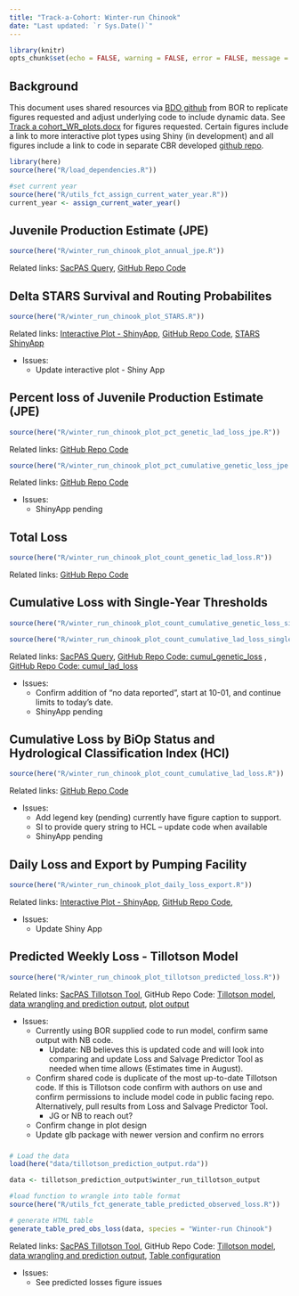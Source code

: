 ```yaml
---
title: "Track-a-Cohort: Winter-run Chinook"
date: "Last updated: `r Sys.Date()`"
---
```


```r
library(knitr)
opts_chunk$set(echo = FALSE, warning = FALSE, error = FALSE, message = FALSE)
```

## Background

This document uses shared resources via [BDO github](https://github.com/BDO-Science/track-a-cohort){target="_blank"} from BOR to replicate figures requested and adjust underlying code to include dynamic data. See [Track a cohort_WR_plots.docx](https://github.com/BDO-Science/track-a-cohort/blob/main/Track%20a%20Cohort_WR_plots.docx) for figures requested. Certain figures include a link to more interactive plot types using Shiny (in development) and all figures include a link to code in separate CBR developed [github repo](https://github.com/Columbia-Basin-Research-CBR/track-a-cohort){target="_blank"}.

```r
library(here)
source(here("R/load_dependencies.R"))

#set current year
source(here("R/utils_fct_assign_current_water_year.R"))
current_year <- assign_current_water_year()
```

## Juvenile Production Estimate (JPE)

```r
source(here("R/winter_run_chinook_plot_annual_jpe.R"))
```

Related links: [SacPAS Query](https://www.cbr.washington.edu/sacramento/data/jpe_data.html){target="_blank"}, [GitHub Repo Code](https://github.com/Columbia-Basin-Research-CBR/track-a-cohort/blob/main/R/winter_run_chinook_plot_annual_jpe.R){target="_blank"}

## Delta STARS Survival and Routing Probabilites

```r
source(here("R/winter_run_chinook_plot_STARS.R"))
```

Related links: [Interactive Plot - ShinyApp](https://caitobrien.shinyapps.io/track-a-cohort_WRChinookSTARS/){target="_blank"}, [GitHub Repo Code](https://github.com/Columbia-Basin-Research-CBR/track-a-cohort/blob/main/R/winter_run_chinook_plot_STARS.R){target="_blank"}, [STARS ShinyApp](https://www.cbr.washington.edu/shiny/STARS/){target="_blank"}

-   Issues:
    -   Update interactive plot - Shiny App

## Percent loss of Juvenile Production Estimate (JPE)

```r
source(here("R/winter_run_chinook_plot_pct_genetic_lad_loss_jpe.R"))
```

Related links: [GitHub Repo Code](https://github.com/Columbia-Basin-Research-CBR/track-a-cohort/blob/main/R/winter_run_chinook_plot_pct_genetic_lad_loss_jpe.R){target="_blank"}

```r
source(here("R/winter_run_chinook_plot_pct_cumulative_genetic_loss_jpe.R"))
```

Related links: [GitHub Repo Code](https://github.com/Columbia-Basin-Research-CBR/track-a-cohort/blob/main/R/winter_run_chinook_plot_pct_cumulative_genetic_loss_jpe.R){target="_blank"}

-   Issues:
    -   ShinyApp pending

## Total Loss

```r
source(here("R/winter_run_chinook_plot_count_genetic_lad_loss.R"))
```

Related links: [GitHub Repo Code](https://github.com/Columbia-Basin-Research-CBR/track-a-cohort/blob/main/R/winter_run_chinook_plot_count_genetic_lad_loss_jpe.R){target="_blank"}

## Cumulative Loss with Single-Year Thresholds

```r
source(here("R/winter_run_chinook_plot_count_cumulative_genetic_loss_single_year_thresholds.R"))
```

```r
source(here("R/winter_run_chinook_plot_count_cumulative_lad_loss_single_year_thresholds.R"))
```

Related links: [SacPAS Query](https://www.cbr.washington.edu/sacramento/workgroups/salmon_monitoring.html#loss){target="_blank"}, [GitHub Repo Code: cumul_genetic_loss](https://github.com/Columbia-Basin-Research-CBR/track-a-cohort/blob/main/R/winter_run_chinook_plot_count_cumulative_genetic_loss_single_year_thresholds.R){target="_blank"} , [GitHub Repo Code: cumul_lad_loss](https://github.com/Columbia-Basin-Research-CBR/track-a-cohort/blob/main/R/winter_run_chinook_plot_count_cumulative_lad_loss_single_year_thresholds.R){target="_blank"}

-   Issues:
    -   Confirm addition of "no data reported", start at 10-01, and continue limits to today's date.
    -   ShinyApp pending

## Cumulative Loss by BiOp Status and Hydrological Classification Index (HCI)

```r
source(here("R/winter_run_chinook_plot_count_cumulative_lad_loss.R"))
```

Related links: [GitHub Repo Code](https://github.com/Columbia-Basin-Research-CBR/track-a-cohort/blob/main/R/winter_run_chinook_plot_count_cumulative_lad_loss_jpe.R){target="_blank"}

-   Issues:
    -   Add legend key (pending) currently have figure caption to support.
    -   SI to provide query string to HCL – update code when available
    -   ShinyApp pending

## Daily Loss and Export by Pumping Facility

```r
source(here("R/winter_run_chinook_plot_daily_loss_export.R"))
```

Related links: [Interactive Plot - ShinyApp](https://caitobrien.shinyapps.io/track-a-cohort_DailyLossExports/){target="_blank"}, [GitHub Repo Code](https://github.com/Columbia-Basin-Research-CBR/track-a-cohort/blob/main/R/winter_run_chinook_plot_daily_loss_export.R){target="_blank"},

-   Issues:
    -   Update Shiny App

## Predicted Weekly Loss - Tillotson Model

```r
source(here("R/winter_run_chinook_plot_tillotson_predicted_loss.R"))
```

Related links: [SacPAS Tillotson Tool](https://www.cbr.washington.edu/sacramento/lossandsalvage/){target="_blank"}, GitHub Repo Code: [Tillotson model](https://github.com/Columbia-Basin-Research-CBR/track-a-cohort/blob/main/data-raw/WR_Model_Setup.R){target="_blank"}, [data wrangling and prediction output](https://github.com/Columbia-Basin-Research-CBR/track-a-cohort/blob/main/data-raw/utils_fct_predict_tillotson_model.R){target="_black"}, [plot output](https://github.com/Columbia-Basin-Research-CBR/track-a-cohort/blob/main/R/winter_run_chinook_plot_tillotson_predicted_loss.R){target="_blank"}

-   Issues:
    -   Currently using BOR supplied code to run model, confirm same output with NB code.
        -   Update: NB believes this is updated code and will look into comparing and update Loss and Salvage Predictor Tool as needed when time allows (Estimates time in August).
    -   Confirm shared code is duplicate of the most up-to-date Tillotson code. If this is Tillotson code confirm with authors on use and confirm permissions to include model code in public facing repo. Alternatively, pull results from Loss and Salvage Predictor Tool.
        -   JG or NB to reach out?
    -   Confirm change in plot design
    -   Update glb package with newer version and confirm no errors

### 

```r
# Load the data
load(here("data/tillotson_prediction_output.rda"))

data <- tillotson_prediction_output$winter_run_tillotson_output

#load function to wrangle into table format
source(here("R/utils_fct_generate_table_predicted_observed_loss.R"))

# generate HTML table
generate_table_pred_obs_loss(data, species = "Winter-run Chinook")

```

Related links: [SacPAS Tillotson Tool](https://www.cbr.washington.edu/sacramento/lossandsalvage/){target="_blank"}, GitHub Repo Code: [Tillotson model](https://github.com/Columbia-Basin-Research-CBR/track-a-cohort/blob/main/data-raw/Steelhead_Model_Setup.R){target="_blank"}, [data wrangling and prediction output](https://github.com/Columbia-Basin-Research-CBR/track-a-cohort/blob/main/data-raw/utils_fct_predict_tillotson_model.R){target="_black"}, [Table configuration](https://github.com/Columbia-Basin-Research-CBR/track-a-cohort/blob/main/R/utils_fct_generate_table_predicted_observed_loss.R){target="_blank"}

-   Issues:
    -   See predicted losses figure issues

